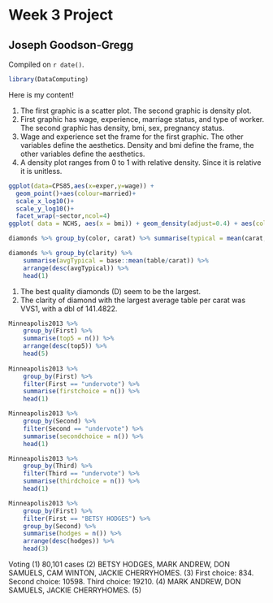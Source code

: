 # Week 3 Project

## Joseph Goodson-Gregg

<!-- leave this material as is -->
Compiled on `r date()`.

```r
library(DataComputing)
```
<!-- put your content after this line -->

Here is my content!

(1) The first graphic is a scatter plot. The second graphic is density plot.
(2) First graphic has wage, experience, marriage status, and type of worker. The second graphic has density, bmi, sex, pregnancy status.
(3) Wage and experience set the frame for the first graphic. The other variables define the aesthetics. Density and bmi define the frame, the other variables define the aesthetics.
(4) A density plot ranges from 0 to 1 with relative density. Since it is relative it is unitless.

```r
ggplot(data=CPS85,aes(x=exper,y=wage)) + 
  geom_point()+aes(colour=married)+
  scale_x_log10()+
  scale_y_log10()+
  facet_wrap(~sector,ncol=4) 
ggplot( data = NCHS, aes(x = bmi)) + geom_density(adjust=0.4) + aes(colour=sex) + facet_wrap(~pregnant, ncol=4) + labs(title="") + theme(legend.position="right") 
```

```r
diamonds %>% group_by(color, carat) %>% summarise(typical = mean(carat, na.rm = TRUE)) %>% arrange(desc(typical))

diamonds %>% group_by(clarity) %>%
    summarise(avgTypical = base::mean(table/carat)) %>%
    arrange(desc(avgTypical)) %>%
    head(1)
```

(1) The best quality diamonds (D) seem to be the largest.
(2) The clarity of diamond with the largest average table per carat was VVS1, with a dbl of 141.4822.

```r
Minneapolis2013 %>%
    group_by(First) %>%
    summarise(top5 = n()) %>%
    arrange(desc(top5)) %>%
    head(5)
    
Minneapolis2013 %>%
    group_by(First) %>%
    filter(First == "undervote") %>%
    summarise(firstchoice = n()) %>%
    head(1)

Minneapolis2013 %>%
    group_by(Second) %>%
    filter(Second == "undervote") %>%
    summarise(secondchoice = n()) %>%
    head(1)

Minneapolis2013 %>%
    group_by(Third) %>%
    filter(Third == "undervote") %>%
    summarise(thirdchoice = n()) %>%
    head(1)

Minneapolis2013 %>%
    group_by(First) %>%
    filter(First == "BETSY HODGES") %>%
    group_by(Second) %>%
    summarise(hodges = n()) %>%
    arrange(desc(hodges)) %>%
    head(3)
```


Voting
(1) 80,101 cases
(2) BETSY HODGES, MARK ANDREW, DON SAMUELS, CAM WINTON, JACKIE CHERRYHOMES.
(3) First choice: 834. Second choice: 10598. Third choice: 19210.
(4) MARK ANDREW, DON SAMUELS, JACKIE CHERRYHOMES.
(5) 

